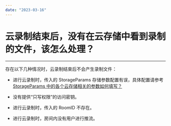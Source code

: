 ```yaml
---
date: "2023-03-16"
---
```

# 云录制结束后，没有在云存储中看到录制的文件，该怎么处理？

- - -

存在以下几种情况时，云录制结束后不会产生录制文件：

- 进行云录制时，传入的 StorageParams 存储参数配置有误，具体配置请参考 [StorageParams 中的各个云存储相关的参数如何填写？](https://doc-zh.zego.im/faq/vendor_params?product=CloudRecording&platform=all)

- 没有提供“只写权限”的访问密钥。

- 进行云录制时，传入的 RoomID 不存在。

- 进行云录制时，房间内没有用户进行推流。

